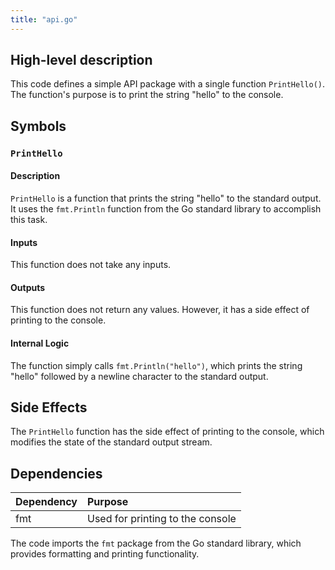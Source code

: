 ```yaml
---
title: "api.go"
---
```


## High-level description
This code defines a simple API package with a single function `PrintHello()`. The function's purpose is to print the string "hello" to the console.

## Symbols

### `PrintHello`
#### Description
`PrintHello` is a function that prints the string "hello" to the standard output. It uses the `fmt.Println` function from the Go standard library to accomplish this task.

#### Inputs
This function does not take any inputs.

#### Outputs
This function does not return any values. However, it has a side effect of printing to the console.

#### Internal Logic
The function simply calls `fmt.Println("hello")`, which prints the string "hello" followed by a newline character to the standard output.

## Side Effects
The `PrintHello` function has the side effect of printing to the console, which modifies the state of the standard output stream.

## Dependencies
| Dependency | Purpose |
|:-----------|:--------|
| fmt | Used for printing to the console |

The code imports the `fmt` package from the Go standard library, which provides formatting and printing functionality.